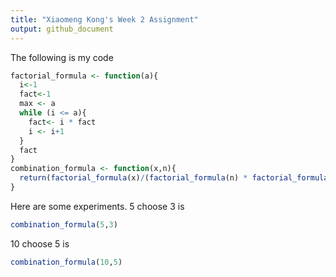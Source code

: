 ```yaml
---
title: "Xiaomeng Kong's Week 2 Assignment"
output: github_document
---
```


The following is my code
```r
factorial_formula <- function(a){
  i<-1
  fact<-1
  max <- a
  while (i <= a){
    fact<- i * fact
    i <- i+1
  }
  fact
}
combination_formula <- function(x,n){
  return(factorial_formula(x)/(factorial_formula(n) * factorial_formula(x-n)))
}
```
Here are some experiments.
5 choose 3 is 
```r
combination_formula(5,3)
```
10 choose 5 is
```r
combination_formula(10,5)
```
